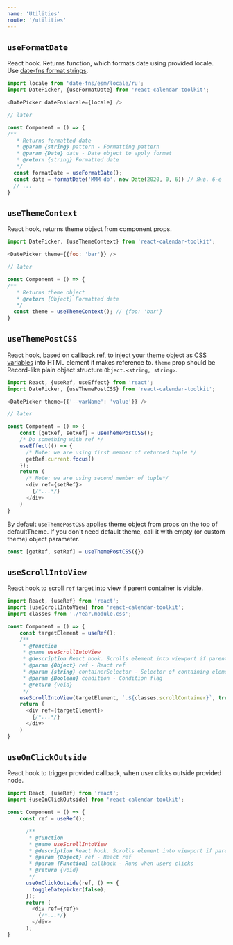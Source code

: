 ```yaml
---
name: 'Utilities'
route: '/utilities'
---
```


## `useFormatDate`
React hook. Returns function, which formats date using provided locale. Use [date-fns format strings](https://date-fns.org/docs/format).

```js static
import locale from 'date-fns/esm/locale/ru';
import DatePicker, {useFormatDate} from 'react-calendar-toolkit';

<DatePicker dateFnsLocale={locale} />

// later

const Component = () => {
/**
   * Returns formatted date
   * @param {string} pattern - Formatting pattern
   * @param {Date} date - Date object to apply format
   * @return {string} Formatted date
   */
  const formatDate = useFormatDate();
  const date = formatDate('MMM do', new Date(2020, 0, 6)) // Янв. 6-е
  // ...
}
```

## `useThemeContext`

React hook, returns theme object from component props.

```js static
import DatePicker, {useThemeContext} from 'react-calendar-toolkit';

<DatePicker theme={{foo: 'bar'}} />

// later

const Component = () => {
/**
   * Returns theme object
   * @return {Object} Formatted date
   */
  const theme = useThemeContext(); // {foo: 'bar'}
}
```

## `useThemePostCSS`
React hook, based on [callback ref](https://medium.com/@teh_builder/ref-objects-inside-useeffect-hooks-eb7c15198780), to inject your theme object as [CSS variables](https://developer.mozilla.org/en-US/docs/Web/CSS/var) into HTML element it makes reference to. `theme` prop should be Record-like plain object structure `Object.<string, string>`.

```js static
import React, {useRef, useEffect} from 'react';
import DatePicker, {useThemePostCSS} from 'react-calendar-toolkit';

<DatePicker theme={{'--varName': 'value'}} />

// later

const Component = () => {
    const [getRef, setRef] = useThemePostCSS();
    /* Do something with ref */
    useEffect(() => {
      /* Note: we are using first member of returned tuple */
      getRef.current.focus()
    });
    return (
      /* Note: we are using second member of tuple*/
      <div ref={setRef}>
        {/*...*/}
      </div>
    )
}
```

By default `useThemePostCSS` applies theme object from props on the top of defaultTheme. If you don't need default theme, call it with empty (or custom theme) object parameter.

```js static
const [getRef, setRef] = useThemePostCSS({})
```

## `useScrollIntoView`

React hook to scroll `ref` target into view if parent container is visible.

```js static
import React, {useRef} from 'react';
import {useScrollIntoView} from 'react-calendar-toolkit';
import classes from './Year.module.css';

const Component = () => {
    const targetElement = useRef();
    /**
     * @function
     * @name useScrollIntoView
     * @description React hook. Scrolls element into viewport if parent container is visible.
     * @param {Object} ref - React ref
     * @param {string} containerSelector - Selector of containing element: '.className'
     * @param {Boolean} condition - Condition flag
     * @return {void}
     */
    useScrollIntoView(targetElement, `.${classes.scrollContainer}`, true)
    return (
      <div ref={targetElement}>
        {/*...*/}
      </div>
    )
}
```

## `useOnClickOutside`

React hook to trigger provided callback, when user clicks outside provided node.

```js static
import React, {useRef} from 'react';
import {useOnClickOutside} from 'react-calendar-toolkit';

const Component = () => {
    const ref = useRef();

      /**
       * @function
       * @name useScrollIntoView
       * @description React hook. Scrolls element into viewport if parent container is visible.
       * @param {Object} ref - React ref
       * @param {Function} callback - Runs when users clicks
       * @return {void}
       */
      useOnClickOutside(ref, () => {
        toggleDatepicker(false);
      });
      return (
        <div ref={ref}>
          {/*...*/}
        </div>
      );
}
```

